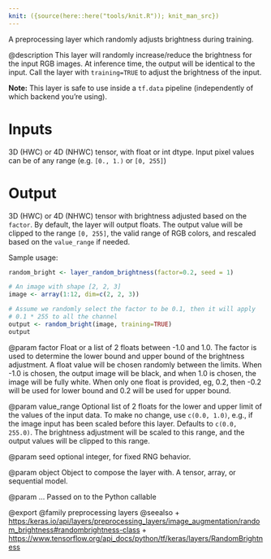 ```yaml
---
knit: ({source(here::here("tools/knit.R")); knit_man_src})
---
```

A preprocessing layer which randomly adjusts brightness during training.

@description
This layer will randomly increase/reduce the brightness for the input RGB
images. At inference time, the output will be identical to the input.
Call the layer with `training=TRUE` to adjust the brightness of the input.

**Note:** This layer is safe to use inside a `tf.data` pipeline
(independently of which backend you're using).

# Inputs
3D (HWC) or 4D (NHWC) tensor, with float or int dtype. Input pixel
values can be of any range (e.g. `[0., 1.)` or `[0, 255]`)

# Output
3D (HWC) or 4D (NHWC) tensor with brightness adjusted based on the
    `factor`. By default, the layer will output floats.
    The output value will be clipped to the range `[0, 255]`,
    the valid range of RGB colors, and
    rescaled based on the `value_range` if needed.

Sample usage:

```r
random_bright <- layer_random_brightness(factor=0.2, seed = 1)

# An image with shape [2, 2, 3]
image <- array(1:12, dim=c(2, 2, 3))

# Assume we randomly select the factor to be 0.1, then it will apply
# 0.1 * 255 to all the channel
output <- random_bright(image, training=TRUE)
output
```

@param factor
Float or a list of 2 floats between -1.0 and 1.0. The
factor is used to determine the lower bound and upper bound of the
brightness adjustment. A float value will be chosen randomly between
the limits. When -1.0 is chosen, the output image will be black, and
when 1.0 is chosen, the image will be fully white.
When only one float is provided, eg, 0.2,
then -0.2 will be used for lower bound and 0.2
will be used for upper bound.

@param value_range
Optional list of 2 floats
for the lower and upper limit
of the values of the input data.
To make no change, use `c(0.0, 1.0)`, e.g., if the image input
has been scaled before this layer. Defaults to `c(0.0, 255.0)`.
The brightness adjustment will be scaled to this range, and the
output values will be clipped to this range.

@param seed
optional integer, for fixed RNG behavior.

@param object
Object to compose the layer with. A tensor, array, or sequential model.

@param ...
Passed on to the Python callable

@export
@family preprocessing layers
@seealso
+ <https:/keras.io/api/layers/preprocessing_layers/image_augmentation/random_brightness#randombrightness-class>
+ <https://www.tensorflow.org/api_docs/python/tf/keras/layers/RandomBrightness>

